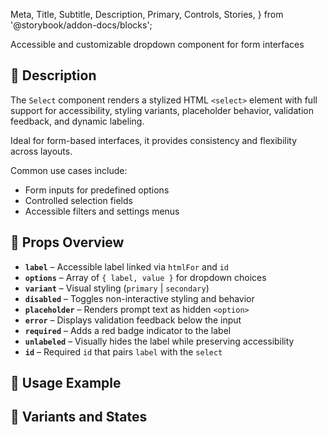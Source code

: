   Meta,
  Title,
  Subtitle,
  Description,
  Primary,
  Controls,
  Stories,
} from '@storybook/addon-docs/blocks';

<Meta of={SelectStories} />

<Title>Select</Title>

Accessible and customizable dropdown component for form interfaces

## 🎤 Description

The `Select` component renders a stylized HTML `<select>` element with full support for accessibility, styling variants, placeholder behavior, validation feedback, and dynamic labeling.

Ideal for form-based interfaces, it provides consistency and flexibility across layouts.

Common use cases include:

- Form inputs for predefined options
- Controlled selection fields
- Accessible filters and settings menus

## 🧩 Props Overview

- **`label`** – Accessible label linked via `htmlFor` and `id`
- **`options`** – Array of `{ label, value }` for dropdown choices
- **`variant`** – Visual styling (`primary` | `secondary`)
- **`disabled`** – Toggles non-interactive styling and behavior
- **`placeholder`** – Renders prompt text as hidden `<option>`
- **`error`** – Displays validation feedback below the input
- **`required`** – Adds a red badge indicator to the label
- **`unlabeled`** – Visually hides the label while preserving accessibility
- **`id`** – Required `id` that pairs `label` with the `select`

## 🚀 Usage Example

<Primary />
<Controls />

## 🧪 Variants and States

<Stories />
